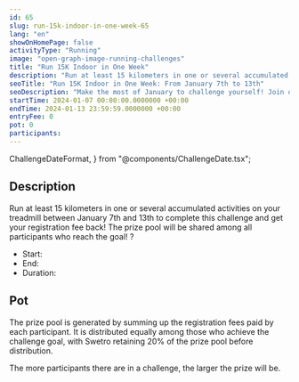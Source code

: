 ```yaml
---
id: 65
slug: run-15k-indoor-in-one-week-65
lang: "en"
showOnHomePage: false
activityType: "Running"
image: "open-graph-image-running-challenges"
title: "Run 15K Indoor in One Week"
description: "Run at least 15 kilometers in one or several accumulated activities on your treadmill between January 7th and 13th to complete this challenge and get your registration fee back! The prize pool will be shared among all participants who reach the goal! ?"
seoTitle: "Run 15K Indoor in One Week: From January 7th to 13th"
seoDescription: "Make the most of January to challenge yourself! Join our 15K indoor running challenge from January 7th to 13th. Perfect for beginner runners from all around. Register and run towards the finish line."
startTime: 2024-01-07 00:00:00.0000000 +00:00
endTime: 2024-01-13 23:59:59.0000000 +00:00
entryFee: 0
pot: 0
participants:
---
```


  ChallengeDateFormat,
} from "@components/ChallengeDate.tsx";

## Description

Run at least 15 kilometers in one or several accumulated activities on your treadmill between January 7th and 13th to complete this challenge and get your registration fee back! The prize pool will be shared among all participants who reach the goal! ?

- Start: <ChallengeDate date={frontmatter.startTime} lang={frontmatter.lang} dateFormat={ChallengeDateFormat.Long} client:load />
- End: <ChallengeDate date={frontmatter.endTime} lang={frontmatter.lang} dateFormat={ChallengeDateFormat.Long} client:load />
- Duration: <ChallengeDuration startTime={frontmatter.startTime} endTime={frontmatter.endTime} lang={frontmatter.lang} client:load />

## Pot

The prize pool is generated by summing up the registration fees paid by each participant. It is distributed equally among those who achieve the challenge goal, with Swetro retaining 20% of the prize pool before distribution.

The more participants there are in a challenge, the larger the prize will be.
